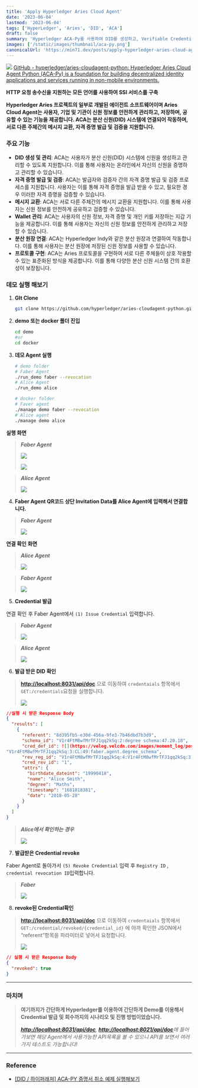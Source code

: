 ```yaml
---
title: 'Apply Hyperledger Aries Cloud Agent'
date: '2023-06-04'
lastmod: '2023-06-04'
tags: ['HyperLedger', 'Aries', 'DID', 'ACA']
draft: false
summary: 'Hyperledger ACA-Py를 사용하여 DID를 생성하고, Verifiable Credential을 발급받는 과정을 정리합니다.'
images: ['/static/images/thumbnail/aca-py.png']
canonicalUrl: 'https://min71.dev/posts/apply-hyperledger-aries-cloud-agent/'
---
```


![](/static/images/thumbnail/aca-py.png)
[GitHub - hyperledger/aries-cloudagent-python: Hyperledger Aries Cloud Agent Python (ACA-Py) is a foundation for building decentralized identity applications and services running in non-mobile environments.](https://github.com/hyperledger/aries-cloudagent-python)

**HTTP 요청 송수신을 지원하는 모든 언어를 사용하여 SSI 서비스를 구축**

**Hyperledger Aries 프로젝트의 일부로 개발된 에이전트 소프트웨어이며 Aries Cloud Agent는 사용자, 기업 및 기관이 신원 정보를 안전하게 관리하고, 저장하며, 공유할 수 있는 기능을 제공합니다. ACA는 분산 신원(DID) 시스템에 연결되어 작동하며, 서로 다른 주체간의 메시지 교환, 자격 증명 발급 및 검증을 지원합니다.**

### 주요 기능

- **DID 생성 및 관리**: ACA는 사용자가 분산 신원(DID) 시스템에 신원을 생성하고 관리할 수 있도록 지원합니다. 이를 통해 사용자는 온라인에서 자신의 신원을 증명하고 관리할 수 있습니다.
- **자격 증명 발급 및 검증**: ACA는 발급자와 검증자 간의 자격 증명 발급 및 검증 프로세스를 지원합니다. 사용자는 이를 통해 자격 증명을 발급 받을 수 있고, 필요한 경우 이러한 자격 증명을 검증할 수 있습니다.
- **메시지 교환**: ACA는 서로 다른 주체간의 메시지 교환을 지원합니다. 이를 통해 사용자는 신원 정보를 안전하게 공유하고 검증할 수 있습니다.
- **Wallet 관리**: ACA는 사용자의 신원 정보, 자격 증명 및 개인 키를 저장하는 지갑 기능을 제공합니다. 이를 통해 사용자는 자신의 신원 정보를 안전하게 관리하고 저장할 수 있습니다.
- **분산 원장 연결**: ACA는 Hyperledger Indy와 같은 분산 원장과 연결하여 작동합니다. 이를 통해 사용자는 분산 원장에 저장된 신원 정보를 사용할 수 있습니다.
- **프로토콜 구현**: ACA는 Aries 프로토콜을 구현하여 서로 다른 주체들이 상호 작용할 수 있는 표준화된 방식을 제공합니다. 이를 통해 다양한 분산 신원 시스템 간의 호환성이 보장됩니다.

### 데모 실행 해보기

1. **GIt Clone**

   ```bash
   git clone https://github.com/hyperledger/aries-cloudagent-python.git
   ```

2. **demo 또는 docker 폴더 진입**

   ```bash
   cd demo
   #or
   cd docker
   ```

3. **데모 Agent 실행**

   ```bash
   # demo folder
   # Faber Agent
   ./run_demo faber --revocation
   # Alice Agent
   ./run_demo alice

   # docker folder
   # Faver agent
   ./manage demo faber --revocation
   # Alice agent
   ./manage demo alice
   ```

**실행 화면**

> **_Faber Agent_**
>
> ![](/static/images/hyperledger/aca-py/faber-agent-1.png)
>
> ![](/static/images/hyperledger/aca-py/faber-agent-2.png)

> **_Alice Agent_**
>
> ![](/static/images/hyperledger/aca-py/alice-agent-1.png)

4. **Faber Agent QR코드 상단 Invitation Data를 Alice Agent에 입력해서 연결합니다.**

> **_Faber Agent_**
>
> ![](/static/images/hyperledger/aca-py/faber-connect.png)

**연결 확인 화면**

> **_Alice Agent_**
>
> ![](/static/images/hyperledger/aca-py/alice-connect-complete.png)

> **_Faber Agent_**
>
> ![](/static/images/hyperledger/aca-py/faber-connect-complete.png)

5. **Credential 발급**

연결 확인 후 Faber Agent에서 `(1) Issue Credential` 입력합니다.

> **_Faber Agent_**
>
> ![](/static/images/hyperledger/aca-py/faber-issue.png)

> **_Alice Agent_**
>
> ![](/static/images/hyperledger/aca-py/alice-issue.png)

6. **발급 받은 DID 확인**

> [**http://localhost:8031/api/doc**](http://localhost:8031/api/doc) 으로 이동하여 `credentaials` 항목에서 `GET:/credentials`요청을 실행합니다.
>
> ![](/static/images/hyperledger/aca-py/check-did.png)

```JSON
//실행 시 받은 Response Body
{
  "results": [
    {
      "referent": "8d395fb5-e30d-456a-9fe3-7b46dbd7b3d9",
      "schema_id": "V1r4FtM8wfMrTFJ1qq2kSq:2:degree schema:47.20.18",
      "cred_def_id": ![](https://velog.velcdn.com/images/moment_log/post/aa6bf15a-e6a7-43cd-bcf1-9c4cdedf54b3/image.png)
"V1r4FtM8wfMrTFJ1qq2kSq:3:CL:49:faber.agent.degree_schema",
      "rev_reg_id": "V1r4FtM8wfMrTFJ1qq2kSq:4:V1r4FtM8wfMrTFJ1qq2kSq:3:CL:49:faber.agent.degree_schema:CL_ACCUM:d2186eb3-d961-4679-a73d-8e79db0ede6b",
      "cred_rev_id": "1",
      "attrs": {
        "birthdate_dateint": "19990418",
        "name": "Alice Smith",
        "degree": "Maths",
        "timestamp": "1681818381",
        "date": "2018-05-28"
      }
    }
  ]
}
```

> **_Alice에서 확인하는 경우_**
>
> ![](/static/images/hyperledger/aca-py/check-did-alice.png)

7. **발급받은 Credential revoke**

Faber Agent로 돌아가서 `(5) Revoke Credential` 입력 후 `Registry ID` , `credential revocation ID`입력합니다.

> **_Faber_**
>
> ![](/static/images/hyperledger/aca-py/faber-revoke.png)

8. **revoke된 Credential확인**

> [**http://localhost:8031/api/doc**](http://localhost:8031/api/doc) 으로 이동하여 `credentaials` 항목에서 `GET:/credential/revoked/{credential_id}` 에 아까 확인한 JSON에서 “referent”항목을 파라미터로 넣어서 요청합니다.
>
> ![](/static/images/hyperledger/aca-py/check-revoke.png)

```json
// 실행 시 받은 Response Body
{
  "revoked": true
}
```

---

### 마치며

> **여기까지가 간단하게 Hyperledger를 이용하여 간단하게 Demo를 이용해서 Credential 발급 및 회수까지의 시나리오 및 진행 방법이었습니다.**
>
> _[**http://localhost:8031/api/doc**](http://localhost:8031/api/doc), [**http://localhost:8021/api/doc**](http://localhost:8021/api/doc)에 들어가보면 해당 Agent에서 사용가능한 API목록을 볼 수 있으니 API를 보면서 여러가지 테스트도 가능합니다!_

---

### Reference

- [[DID / 하이퍼래져] ACA-PY 증명서 취소 예제 실행해보기](https://dfso2222.tistory.com/190)
